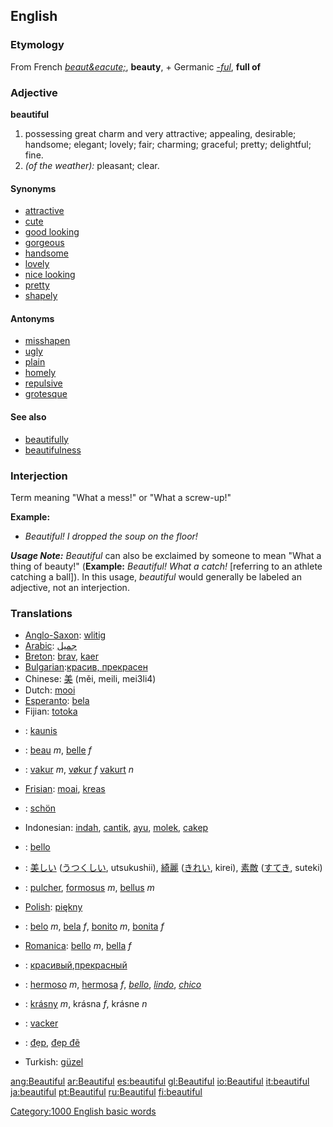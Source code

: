 ==English==

===Etymology===
From French ''[[beaut&eacute;]]'', '''beauty''', + Germanic ''[[-ful]]'', '''full of'''

=== Adjective ===
'''beautiful'''
#possessing great charm and very attractive; appealing, desirable; handsome; elegant; lovely; fair; charming; graceful; pretty; delightful; fine.
#''(of the weather):'' pleasant; clear.

====Synonyms====
*[[attractive]]
*[[cute]]
*[[good looking]]
*[[gorgeous]]
*[[handsome]]
*[[lovely]]
*[[nice looking]]
*[[pretty]]
*[[shapely]]

====Antonyms====

*[[misshapen]]
*[[ugly]]
*[[plain]]
*[[homely]]
*[[repulsive]]
*[[grotesque]]

====See also====
*[[beautifully]]
*[[beautifulness]]

===Interjection===
Term meaning "What a mess!" or "What a screw-up!"

'''Example:'''
*''Beautiful!  I dropped the soup on the floor!''

'''''Usage Note:''''' ''Beautiful'' can also be exclaimed by someone to mean "What a thing of beauty!"  ('''Example:'''  ''Beautiful!  What a catch!'' [referring to an athlete catching a ball]).  In this usage, ''beautiful'' would generally be labeled an adjective, not an interjection.

=== Translations ===
*[[Anglo-Saxon]]: [[wlitig]]
*[[Arabic]]: [[جميل]]
*[[Breton]]: [[brav]], [[kaer]]
*[[Bulgarian]]:[[красив, прекрасен]]
*Chinese: [[美]] (měi, meili, mei3li4)
*Dutch: [[mooi]]
*[[Esperanto]]: [[bela]]
*Fijian: [[totoka]]
*{{fi}}: [[kaunis]]
*{{fr}}: [[beau]] ''m'', [[belle]] ''f''
*{{fo}}: [[vakur]] ''m'', [[vøkur]] ''f'' [[vakurt]] ''n''
*[[Frisian]]: [[moai]], [[kreas]]
*{{de}}: [[schön]]
*Indonesian: [[indah]], [[cantik]], [[ayu]], [[molek]], [[cakep]]
*{{it}}: [[bello]]
*{{ja}}: [[美しい]] ([[うつくしい]], utsukushii), [[綺麗]] ([[きれい]], kirei), [[素敵]] ([[すてき]], suteki)
*{{la}}: [[pulcher]], [[formosus]] ''m'', [[bellus]] ''m''
*[[Polish]]: [[piękny]]
*{{pt}}: [[belo]] ''m'', [[bela]] ''f'', [[bonito]] ''m'', [[bonita]] ''f''
*[[Romanica]]: [[bello]] ''m'', [[bella]] ''f''
*{{ru}}: [[красивый]],[[прекрасный]]
*{{es}}: [[hermoso]] ''m'', [[hermosa]] ''f'', ''[[bello]]'', ''[[lindo]]'', ''[[chico]]''
*{{sk}}: [[krásny]] ''m'', krásna ''f'', krásne ''n''
*{{sv}}: [[vacker]]
*{{vi}}: [[đẹp]], [[đẹp đẽ]]
*Turkish: [[güzel]]

[[Category:1000 English basic words]]

[[ang:Beautiful]]
[[ar:Beautiful]]
[[es:beautiful]]
[[gl:Beautiful]]
[[io:Beautiful]]
[[it:beautiful]]
[[ja:beautiful]]
[[pt:Beautiful]]
[[ru:Beautiful]]
[[fi:beautiful]]